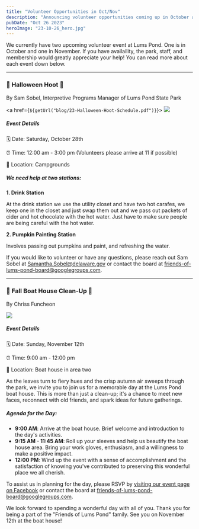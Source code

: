 ```yaml
---
title: "Volunteer Opportunities in Oct/Nov"
description: "Announcing volunteer opportunities coming up in October and November."
pubDate: "Oct 26 2023"
heroImage: "23-10-26_hero.jpg"
---
```


We currently have two upcoming volunteer event at Lums Pond. One is in October and one in November. If you have availaility, the park, staff, and membership would greatly appreciate your help! You can read more about each event down below.

---

### 🎃 Halloween Hoot 🎃

By Sam Sobel, Interpretive Programs Manager of Lums Pond State Park


<a href={`${getUrl("blog/23-Halloween-Hoot-Schedule.pdf")}`}>
  <Image class="full" src="23-10-26_1.jpg"></Image>
</a>

##### Event Details

🗓 Date: Saturday, October 28th

⏰ Time: 12:00 am - 3:00 pm (Volunteers please arrive at 11 if possible)

📍 Location: Campgrounds

##### We need help at two stations:

**1. Drink Station**

At the drink station we use the utility closet and have two hot carafes, we keep one in the closet and just swap them out and we pass out packets of cider and hot chocolate with the hot water. Just have to make sure people are being careful with the hot water.

**2. Pumpkin Painting Station**

Involves passing out pumpkins and paint, and refreshing the water.

If you would like to volunteer or have any questions, please reach out Sam Sobel at <a href="mailto:Samantha.Sobel@delaware.gov">Samantha.Sobel@delaware.gov</a> or contact the board at <a href="mailto:friends-of-lums-pond-board@googlegroups.com">friends-of-lums-pond-board@googlegroups.com</a>.

---

### 🍂 Fall Boat House Clean-Up 🍂

By Chriss Funcheon

<Image src="23-10-26_2.jpg" height={400}></Image>

##### Event Details

🗓 Date: Sunday, November 12th

⏰ Time: 9:00 am - 12:00 pm

📍 Location: Boat house in area two

As the leaves turn to fiery hues and the crisp autumn air sweeps through the park, we invite you to join us for a memorable day at the Lums Pond boat house. This is more than just a clean-up; it's a chance to meet new faces, reconnect with old friends, and spark ideas for future gatherings.

##### Agenda for the Day:

- **9:00 AM**: Arrive at the boat house. Brief welcome and introduction to the day's activities.
- **9:15 AM - 11:45 AM**: Roll up your sleeves and help us beautify the boat house area. Bring your work gloves, enthusiasm, and a willingness to make a positive impact.
- **12:00 PM**: Wind up the event with a sense of accomplishment and the satisfaction of knowing you've contributed to preserving this wonderful place we all cherish.

To assist us in planning for the day, please RSVP by <a href="https://www.facebook.com/events/712201907048545" target="_blank">visiting our event page on Facebook</a> or contact the board at <a href="mailto:friends-of-lums-pond-board@googlegroups.com">friends-of-lums-pond-board@googlegroups.com</a>.

We look forward to spending a wonderful day with all of you. Thank you for being a part of the "Friends of Lums Pond" family. See you on November 12th at the boat house!
